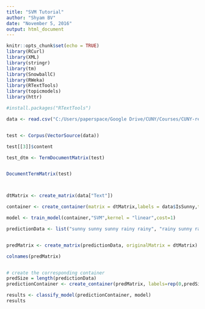 ```yaml
---
title: "SVM Tutorial"
author: "Shyam BV"
date: "November 5, 2016"
output: html_document
---
```


```r
knitr::opts_chunk$set(echo = TRUE)
library(RCurl)
library(XML)
library(stringr)
library(tm)
library(SnowballC)
library(RWeka)
library(RTextTools)
library(topicmodels)
library(httr)

#install.packages("RTextTools")

```

```r

data <- read.csv("C:/Users/paperspace/Google Drive/CUNY/Courses/CUNY-repository/607/Week 10 - Text mining/Practice/sunnyData.csv", sep=",", header = TRUE)


test <- Corpus(VectorSource(data))

test[[3]]$content

test_dtm <- TermDocumentMatrix(test)


DocumentTermMatrix(test)



dtMatrix <- create_matrix(data["Text"])

container <- create_container(matrix = dtMatrix,labels = data$IsSunny,trainSize = 1:11,virgin = FALSE)

model <- train_model(container,"SVM",kernel = "linear",cost=1)

predictionData <- list("sunny sunny sunny rainy rainy", "rainy sunny rainy rainy", "hello", "", "this is another rainy world")


predMatrix <- create_matrix(predictionData, originalMatrix = dtMatrix)

colnames(predMatrix)


# create the corresponding container
predSize = length(predictionData)
predictionContainer <- create_container(predMatrix, labels=rep(0,predSize), testSize=c(1:2,3:5), virgin=FALSE)

results <- classify_model(predictionContainer, model)
results


```

